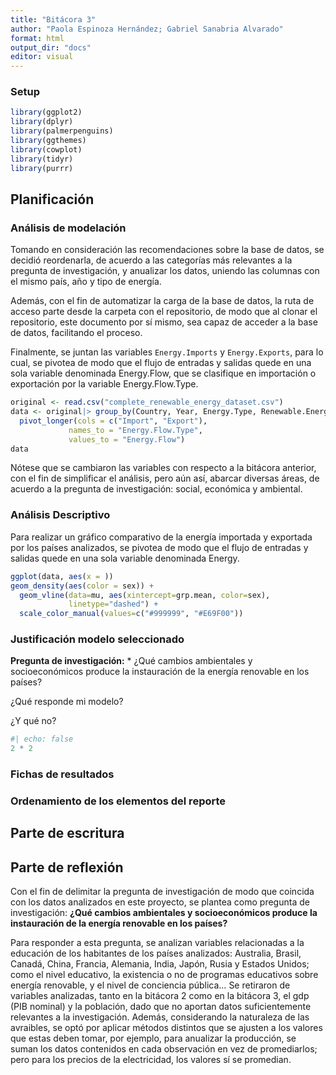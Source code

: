 ```yaml
---
title: "Bitácora 3"
author: "Paola Espinoza Hernández; Gabriel Sanabria Alvarado"
format: html
output_dir: "docs"
editor: visual
---
```


### Setup {.hidden}

```r
library(ggplot2)
library(dplyr)
library(palmerpenguins)
library(ggthemes)
library(cowplot)
library(tidyr)
library(purrr)
```

## Planificación

### Análisis de modelación

Tomando en consideración las recomendaciones sobre la base de datos, se decidió reordenarla, de acuerdo a las categorías más relevantes a la pregunta de investigación, y anualizar los datos, uniendo las columnas con el mismo país, año y tipo de energía.

Además, con el fin de automatizar la carga de la base de datos, la ruta de acceso parte desde la carpeta con el repositorio, de modo que al clonar el repositorio, este documento por sí mismo, sea capaz de acceder a la base de datos, facilitando el proceso.

Finalmente, se juntan las variables `Energy.Imports` y `Energy.Exports`, para lo cual, se pivotea de modo que el flujo de entradas y salidas quede en una sola variable denominada Energy.Flow, que se clasifique en importación o exportación por la variable Energy.Flow.Type.

```r
original <- read.csv("complete_renewable_energy_dataset.csv")
data <- original|> group_by(Country, Year, Energy.Type, Renewable.Energy.Education.Programs, Government.Policies) |> summarise(Total.Production = sum(Production..GWh.), Electricity.Prices = mean(Electricity.Prices), R.D.Expenditure = sum(R.D.Expenditure), CO2.Emissions = sum(CO2.Emissions), Investments..USD. = sum(Investments..USD.), Public.Awareness = mean(Public.Awareness), Educational.Level = mean(Educational.Level), Export = sum(Energy.Exports), Import = sum(Energy.Imports), Renewable.Energy.Jobs = sum(Renewable.Energy.Jobs), Renewable.Energy.Patents = sum(Renewable.Energy.Patents), Corruption.Perception.Index = mean(Corruption.Perception.Index)) %>% 
  pivot_longer(cols = c("Import", "Export"),
             names_to = "Energy.Flow.Type",
             values_to = "Energy.Flow")
data
```

Nótese que se cambiaron las variables con respecto a la bitácora anterior, con el fin de simplificar el análisis, pero aún así, abarcar diversas áreas, de acuerdo a la pregunta de investigación: social, económica y ambiental.

### Análisis Descriptivo

Para realizar un gráfico comparativo de la energía importada y exportada por los países analizados, se pivotea de modo que el flujo de entradas y salidas quede en una sola variable denominada Energy.

```r
ggplot(data, aes(x = ))
geom_density(aes(color = sex)) +
  geom_vline(data=mu, aes(xintercept=grp.mean, color=sex),
             linetype="dashed") +
  scale_color_manual(values=c("#999999", "#E69F00"))
```

### Justificación modelo seleccionado

**Pregunta de investigación:** \* ¿Qué cambios ambientales y socioeconómicos produce la instauración de la energía renovable en los países?

¿Qué responde mi modelo?

¿Y qué no?

```r
#| echo: false
2 * 2
```

### Fichas de resultados

### Ordenamiento de los elementos del reporte

## Parte de escritura

## Parte de reflexión

Con el fin de delimitar la pregunta de investigación de modo que coincida con los datos analizados en este proyecto, se plantea como pregunta de investigación: **¿Qué cambios ambientales y socioeconómicos produce la instauración de la energía renovable en los países?**

Para responder a esta pregunta, se analizan variables relacionadas a la educación de los habitantes de los países analizados: Australia, Brasil, Canadá, China, Francia, Alemania, India, Japón, Rusia y Estados Unidos; como el nivel educativo, la existencia o no de programas educativos sobre energía renovable, y el nivel de conciencia pública... Se retiraron de variables analizadas, tanto en la bitácora 2 como en la bitácora 3, el gdp (PIB nominal) y la población, dado que no aportan datos suficientemente relevantes a la investigación. Además, considerando la naturaleza de las avraibles, se optó por aplicar métodos distintos que se ajusten a los valores que estas deben tomar, por ejemplo, para anualizar la producción, se suman los datos contenidos en cada observación en vez de promediarlos; pero para los precios de la electricidad, los valores sí se promedian.
